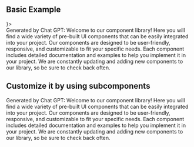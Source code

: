
## Basic Example

<Showcase>
  <Showcase.Preview>
    <Popover buttonContent={<InfoCircledIcon />}>
      <div className="text-sm">
        Generated by Chat GPT: Welcome to our component library! Here you will
        find a wide variety of pre-built UI components that can be easily
        integrated into your project. Our components are designed to be
        user-friendly, responsive, and customizable to fit your specific needs.
        Each component includes detailed documentation and examples to help you
        implement it in your project. We are constantly updating and adding new
        components to our library, so be sure to check back often.
      </div>
    </Popover>
  </Showcase.Preview>
</Showcase>

## Customize it by using subcomponents

<Showcase>
  <Showcase.Preview>
    <Popover.Root>
      <Popover.Trigger>
        <InfoCircledIcon />
      </Popover.Trigger>
      <Popover.Portal>
        <Popover.Content>
          <Popover.Arrow />
          <div className="text-sm">
            Generated by Chat GPT: Welcome to our component library! Here you
            will find a wide variety of pre-built UI components that can be
            easily integrated into your project. Our components are designed to
            be user-friendly, responsive, and customizable to fit your specific
            needs. Each component includes detailed documentation and examples
            to help you implement it in your project. We are constantly updating
            and adding new components to our library, so be sure to check back
            often.
          </div>
        </Popover.Content>
      </Popover.Portal>
    </Popover.Root>
  </Showcase.Preview>
</Showcase>
